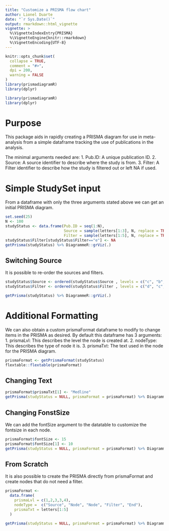 ```yaml
---
title: "Customize a PRISMA flow chart"
author: Lionel Duarte
date: "`r Sys.Date()`"
output: rmarkdown::html_vignette
vignette: >
  %\VignetteIndexEntry{PRISMA}
  %\VignetteEngine{knitr::rmarkdown}
  %\VignetteEncoding{UTF-8}
---
```


```r
knitr::opts_chunk$set(
  collapse = TRUE,
  comment = "#>", 
  dpi = 200, 
  warning = FALSE
)
library(prismadiagramR)
library(dplyr)
```

```r
library(prismadiagramR)
library(dplyr)
```



# Purpose
This package aids in rapidly creating a PRISMA diagram for use in meta-analysis from a simple dataframe tracking the use of publications in the analysis.

The minimal arguments needed are:
    1. Pub.ID: A unique publication ID.
    2. Source: A source identifier to describe where the study is from.
    3. Filter: A Filter identifier to describe how the study is filtered out or left NA if used.


# Simple StudySet input
From a dataframe with only the three arguments stated above we can get an initial PRISMA diagram.

```r

set.seed(25)
N <- 100
studyStatus <- data.frame(Pub.ID = seq(1:N),
                          Source = sample(letters[1:3], N, replace = TRUE),
                          Filter = sample(letters[1:5], N, replace = TRUE))
studyStatus$Filter[studyStatus$Filter=="e"] <- NA
getPrisma(studyStatus) %>% DiagrammeR::grViz(.)

```


## Switching Source
It is possible to re-order the sources and filters.

```r
studyStatus$Source <- ordered(studyStatus$Source , levels = c("c", "b", "a"))
studyStatus$Filter <- ordered(studyStatus$Filter , levels = c("d", "c", "b", "a"))

getPrisma(studyStatus) %>% DiagrammeR::grViz(.)
```





# Additional Formatting
We can also obtain a custom prismaFormat dataframe to modify to change items in the PRISMA as desired.
By default this dataframe has 3 arguments:
    1. prismaLvl: This describes the level the node is created at.
    2. nodeType: This describes the type of node it is.
    3. prismaTxt: The text used in the node for the PRISMA diagram.

```r
prismaFormat <- getPrismaFormat(studyStatus)
flextable::flextable(prismaFormat)

```


## Changing Text

```r
prismaFormat$prismaTxt[1] <- "Medline"
getPrisma(studyStatus = NULL, prismaFormat = prismaFormat) %>% DiagrammeR::grViz(.)

```

## Changing FonstSize
We can add the fontSize argument to the datatable to customize the fontsize in each node.

```r
prismaFormat$fontSize <- 15
prismaFormat$fontSize[1] <- 10
getPrisma(studyStatus = NULL, prismaFormat = prismaFormat) %>% DiagrammeR::grViz(.)
```


## From Scratch
It is also possible to create the PRISMA directly from prismaFormat and create nodes that do not need a filter. 
 
```r
prismaFormat <-
  data.frame(
    prismaLvl = c(1,2,3,3,4),
    nodeType =  c("Source", "Node", "Node", "Filter", "End"),
    prismaTxt = letters[1:5]
  )

getPrisma(studyStatus = NULL, prismaFormat = prismaFormat) %>% DiagrammeR::grViz(.)
```






